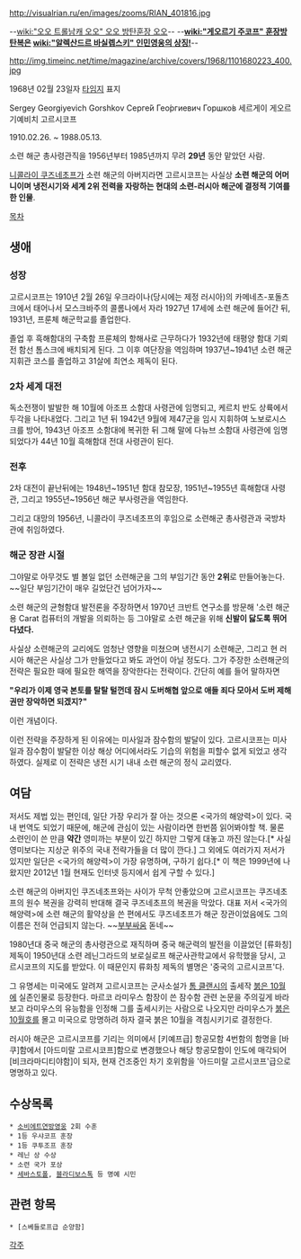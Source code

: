 http://visualrian.ru/en/images/zooms/RIAN_401816.jpg

--[[wiki:"오오 트롤남캐 오오" 오오 방탄훈장 오오]]--
--'''[[wiki:"게오르기 주코프" 훈장방탄복은]] [[wiki:"알렉산드르 바실렙스키" 인민영웅의 상징!]]'''--

http://img.timeinc.net/time/magazine/archive/covers/1968/1101680223_400.jpg

1968년 02월 23일자 [[타임]]지 표지

Sergey Georgiyevich Gorshkov 
Серге́й Гео́ргиевич Горшко́в
세르게이 게오르기예비치 고르시코프

1910.02.26. ~ 1988.05.13.

소련 해군 총사령관직을 1956년부터 1985년까지 무려 '''29년''' 동안 맡았던 사람. 

[[니콜라이 쿠즈네초프]]가 소련 해군의 아버지라면 고르시코프는 사실상 '''소련 해군의 어머니이며 냉전시기와 세계 2위 전력을 자랑하는 현대의 소련-러시아 해군에 결정적 기여를 한 인물'''.

[[목차]]

== 생애 ==
=== 성장 ===
고르시코프는 1910년 2월 26일 우크라이나(당시에는 제정 러시아)의 카메네츠-포돌츠크에서 태어나서 모스크바주의 콜롬나에서 자라 1927년 17세에 소련 해군에 들어간 뒤, 1931년, 프룬체 해군학교를 졸업한다.

졸업 후 흑해함대의 구축함 프룬체의 항해사로 근무하다가 1932년에 태평양 함대 기뢰전 함선 톰스크에 배치되게 된다. 그 이후 여단장을 역임하며 1937년~1941년 소련 해군 지휘관 코스를 졸업하고 31살에 최연소 제독이 된다.

=== 2차 세계 대전 ===
독소전쟁이 발발한 해 10월에 아조프 소함대 사령관에 임명되고, 케르치 반도 상륙에서 두각을 나타내었다. 그리고 1년 뒤 1942년 9월에 제47군을 임시 지휘하여 노보로시스크를 방어, 1943년 아조프 소함대에 복귀한 뒤 그해 말에 다뉴브 소함대 사령관에 임명되었다가 44년 10월 흑해함대 전대 사령관이 된다.

=== 전후 ===
2차 대전이 끝난뒤에는 1948년~1951년 함대 참모장, 1951년~1955년 흑해함대 사령관, 그리고 1955년~1956년 해군 부사령관을 역임한다.

그리고 대망의 1956년, 니콜라이 쿠즈네초프의 후임으로 소련해군 총사령관과 국방차관에 취임하였다.

=== 해군 장관 시절 ===

그야말로 아무것도 별 볼일 없던 소련해군을 그의 부임기간 동안 '''2위'''로 만들어놓는다. ~~일단 부임기간이 매우 길었단건 넘어가자~~

소련 해군의 균형함대 발전론을 주장하면서 1970년 크반트 연구소를 방문해 '소련 해군용 Carat 컴퓨터의 개발을 의뢰하는 등 그야말로 소련 해군을 위해 '''신발이 닳도록 뛰어다녔다.'''

사실상 소련해군의 교리에도 엄청난 영향을 미쳤으며 냉전시기 소련해군, 그리고 현 러시아 해군은 사실상 그가 만들었다고 봐도 과언이 아닐 정도다. 그가 주장한 소련해군의 전략은 필요한 때에 필요한 해역을 장악한다는 전략이다. 간단히 예를 들어 말하자면

'''"우리가 이제 영국 본토를 탈탈 털껀데 잠시 도버해협 앞으로 애들 죄다 모아서 도버 제해권만 장악하면 되겠지?"'''

이런 개념이다.

이런 전략을 주장하게 된 이유에는 미사일과 잠수함의 발달이 있다. 고르시코프는 미사일과 잠수함이 발달한 이상 해상 어디에서라도 기습의 위험을 피할수 없게 되었고 생각하였다. 실제로 이 전략은 냉전 시기 내내 소련 해군의 정식 교리였다.

== 여담 ==

저서도 제법 있는 편인데, 일단 가장 우리가 잘 아는 것으론 <국가의 해양력>이 있다. 국내 번역도 되었기 때문에, 해군에 관심이 있는 사람이라면 한번쯤 읽어봐야할 책. 물론 소련인이 쓴 만큼 '''약간''' 영미까는 부분이 있긴 하지만 그렇게 대놓고 까진 않는다.[* 사실 영미보다는 지상군 위주의 국내 전략가들을 더 많이 깐다.] 그 외에도 여러가지 저서가 있지만 일단은 <국가의 해양력>이 가장 유명하며, 구하기 쉽다.[* 이 책은 1999년에 나왔지만 2012년 1월 현재도 인터넷 등지에서 쉽게 구할 수 있다.]

소련 해군의 아버지인 쿠즈네초프와는 사이가 무척 안좋았으며 고르시코프는 쿠즈네초프의 원수 복권을 강력히 반대해 결국 쿠즈네초프의 복권을 막았다. 대표 저서 <국가의 해양력>에 소련 해군의 활약상을 쓴 편에서도 쿠즈네초프가 해군 장관이었음에도 그의 이름은 전혀 언급되지 않는다. ~~[[부부싸움]] 돋네~~

1980년대 중국 해군의 총사령관으로 재직하며 중국 해군력의 발전을 이끌었던 [류화칭] 제독이 1950년대 소련 레닌그라드의 보로실로프 해군사관학교에서 유학했을 당시, 고르시코프의 지도를 받았다. 이 때문인지 류화칭 제독의 별명은 '중국의 고르시코프'다.

그 유명세는 미국에도 알려져 고르시코프는 군사소설가 [[톰 클랜시]]의 출세작 [[붉은 10월]]에 실존인물로 등장한다. 마르코 라미우스 함장이 쓴 잠수함 관련 논문을 주의깊게 바라보고 라미우스의 유능함을 인정해 그를 출세시키는 사람으로 나오지만 라미우스가 [[붉은 10월호]]를 몰고 미국으로 망명하려 하자 결국 붉은 10월을 격침시키기로 결정한다.

러시아 해군은 고르시코프를 기리는 의미에서 [키예프급] 항공모함 4번함의 함명을 [바쿠]함에서 [아드미랄 고르시코프]함으로 변경했으나 해당 항공모함이 인도에 매각되어 [비크라마디티야함]이 되자, 현재 건조중인 차기 호위함을 '아드미랄 고르시코프'급으로 명명하고 있다.

== 수상목록 ==
 * [[소비에트연방영웅]] 2회 수훈
 * 1등 우샤코프 훈장 
 * 1등 쿠투조프 훈장
 * 레닌 상 수상
 * 소련 국가 포상 
 * [[세바스토폴]], [[블라디보스톡]] 등 명예 시민

== 관련 항목 ==
 * [스베들로프급 순양함]

[[각주]]
